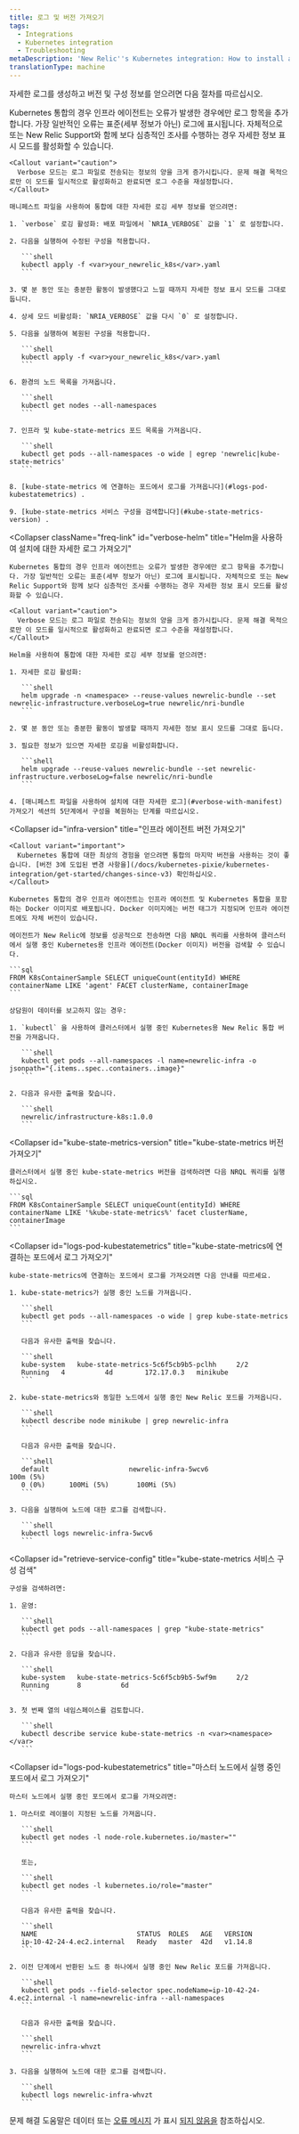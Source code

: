 ```yaml
---
title: 로그 및 버전 가져오기
tags:
  - Integrations
  - Kubernetes integration
  - Troubleshooting
metaDescription: 'New Relic''s Kubernetes integration: How to install and activate the integration, and what data is reported.'
translationType: machine
---
```


자세한 로그를 생성하고 버전 및 구성 정보를 얻으려면 다음 절차를 따르십시오.

<CollapserGroup>
  <Collapser
    id="verbose-with-manifest"
    title="매니페스트 파일을 사용하여 설치에 대한 자세한 로그 가져오기"
  >
    Kubernetes 통합의 경우 인프라 에이전트는 오류가 발생한 경우에만 로그 항목을 추가합니다. 가장 일반적인 오류는 표준(세부 정보가 아닌) 로그에 표시됩니다. 자체적으로 또는 New Relic Support와 함께 보다 심층적인 조사를 수행하는 경우 자세한 정보 표시 모드를 활성화할 수 있습니다.

    <Callout variant="caution">
      Verbose 모드는 로그 파일로 전송되는 정보의 양을 크게 증가시킵니다. 문제 해결 목적으로만 이 모드를 일시적으로 활성화하고 완료되면 로그 수준을 재설정합니다.
    </Callout>

    매니페스트 파일을 사용하여 통합에 대한 자세한 로깅 세부 정보를 얻으려면:

    1. `verbose` 로깅 활성화: 배포 파일에서 `NRIA_VERBOSE` 값을 `1` 로 설정합니다.

    2. 다음을 실행하여 수정된 구성을 적용합니다.

       ```shell
       kubectl apply -f <var>your_newrelic_k8s</var>.yaml
       ```

    3. 몇 분 동안 또는 충분한 활동이 발생했다고 느낄 때까지 자세한 정보 표시 모드를 그대로 둡니다.

    4. 상세 모드 비활성화: `NRIA_VERBOSE` 값을 다시 `0` 로 설정합니다.

    5. 다음을 실행하여 복원된 구성을 적용합니다.

       ```shell
       kubectl apply -f <var>your_newrelic_k8s</var>.yaml
       ```

    6. 환경의 노드 목록을 가져옵니다.

       ```shell
       kubectl get nodes --all-namespaces
       ```

    7. 인프라 및 kube-state-metrics 포드 목록을 가져옵니다.

       ```shell
       kubectl get pods --all-namespaces -o wide | egrep 'newrelic|kube-state-metrics'
       ```

    8. [kube-state-metrics 에 연결하는 포드에서 로그를 가져옵니다](#logs-pod-kubestatemetrics) .

    9. [kube-state-metrics 서비스 구성을 검색합니다](#kube-state-metrics-version) .
  </Collapser>

  <Collapser
    className="freq-link"
    id="verbose-helm"
    title="Helm을 사용하여 설치에 대한 자세한 로그 가져오기"
  >
    Kubernetes 통합의 경우 인프라 에이전트는 오류가 발생한 경우에만 로그 항목을 추가합니다. 가장 일반적인 오류는 표준(세부 정보가 아닌) 로그에 표시됩니다. 자체적으로 또는 New Relic Support와 함께 보다 심층적인 조사를 수행하는 경우 자세한 정보 표시 모드를 활성화할 수 있습니다.

    <Callout variant="caution">
      Verbose 모드는 로그 파일로 전송되는 정보의 양을 크게 증가시킵니다. 문제 해결 목적으로만 이 모드를 일시적으로 활성화하고 완료되면 로그 수준을 재설정합니다.
    </Callout>

    Helm을 사용하여 통합에 대한 자세한 로깅 세부 정보를 얻으려면:

    1. 자세한 로깅 활성화:

       ```shell
       helm upgrade -n <namespace> --reuse-values newrelic-bundle --set newrelic-infrastructure.verboseLog=true newrelic/nri-bundle
       ```

    2. 몇 분 동안 또는 충분한 활동이 발생할 때까지 자세한 정보 표시 모드를 그대로 둡니다.

    3. 필요한 정보가 있으면 자세한 로깅을 비활성화합니다.

       ```shell
       helm upgrade --reuse-values newrelic-bundle --set newrelic-infrastructure.verboseLog=false newrelic/nri-bundle
       ```

    4. [매니페스트 파일을 사용하여 설치에 대한 자세한 로그](#verbose-with-manifest) 가져오기 섹션의 5단계에서 구성을 복원하는 단계를 따르십시오.
  </Collapser>

  <Collapser
    id="infra-version"
    title="인프라 에이전트 버전 가져오기"
  >
    <Callout variant="important">
      Kubernetes 통합에 대한 최상의 경험을 얻으려면 통합의 마지막 버전을 사용하는 것이 좋습니다. [버전 3에 도입된 변경 사항을](/docs/kubernetes-pixie/kubernetes-integration/get-started/changes-since-v3) 확인하십시오.
    </Callout>

    Kubernetes 통합의 경우 인프라 에이전트는 인프라 에이전트 및 Kubernetes 통합을 포함하는 Docker 이미지로 배포됩니다. Docker 이미지에는 버전 태그가 지정되며 인프라 에이전트에도 자체 버전이 있습니다.

    에이전트가 New Relic에 정보를 성공적으로 전송하면 다음 NRQL 쿼리를 사용하여 클러스터에서 실행 중인 Kubernetes용 인프라 에이전트(Docker 이미지) 버전을 검색할 수 있습니다.

    ```sql
    FROM K8sContainerSample SELECT uniqueCount(entityId) WHERE containerName LIKE 'agent' FACET clusterName, containerImage
    ```

    상담원이 데이터를 보고하지 않는 경우:

    1. `kubectl` 을 사용하여 클러스터에서 실행 중인 Kubernetes용 New Relic 통합 버전을 가져옵니다.

       ```shell
       kubectl get pods --all-namespaces -l name=newrelic-infra -o jsonpath="{.items..spec..containers..image}"
       ```

    2. 다음과 유사한 출력을 찾습니다.

       ```shell
       newrelic/infrastructure-k8s:1.0.0
       ```
  </Collapser>

  <Collapser
    id="kube-state-metrics-version"
    title="kube-state-metrics 버전 가져오기"
  >
    클러스터에서 실행 중인 kube-state-metrics 버전을 검색하려면 다음 NRQL 쿼리를 실행하십시오.

    ```sql
    FROM K8sContainerSample SELECT uniqueCount(entityId) WHERE containerName LIKE '%kube-state-metrics%' facet clusterName, containerImage
    ```
  </Collapser>

  <Collapser
    id="logs-pod-kubestatemetrics"
    title="kube-state-metrics에 연결하는 포드에서 로그 가져오기"
  >
    kube-state-metrics에 연결하는 포드에서 로그를 가져오려면 다음 안내를 따르세요.

    1. kube-state-metrics가 실행 중인 노드를 가져옵니다.

       ```shell
       kubectl get pods --all-namespaces -o wide | grep kube-state-metrics
       ```

       다음과 유사한 출력을 찾습니다.

       ```shell
       kube-system   kube-state-metrics-5c6f5cb9b5-pclhh     2/2
       Running   4          4d        172.17.0.3   minikube
       ```

    2. kube-state-metrics와 동일한 노드에서 실행 중인 New Relic 포드를 가져옵니다.

       ```shell
       kubectl describe node minikube | grep newrelic-infra
       ```

       다음과 유사한 출력을 찾습니다.

       ```shell
       default                    newrelic-infra-5wcv6                     100m (5%)
       0 (0%)      100Mi (5%)       100Mi (5%)
       ```

    3. 다음을 실행하여 노드에 대한 로그를 검색합니다.

       ```shell
       kubectl logs newrelic-infra-5wcv6
       ```
  </Collapser>

  <Collapser
    id="retrieve-service-config"
    title="kube-state-metrics 서비스 구성 검색"
  >
    구성을 검색하려면:

    1. 운영:

       ```shell
       kubectl get pods --all-namespaces | grep "kube-state-metrics"
       ```

    2. 다음과 유사한 응답을 찾습니다.

       ```shell
       kube-system   kube-state-metrics-5c6f5cb9b5-5wf9m     2/2
       Running       8          6d
       ```

    3. 첫 번째 열의 네임스페이스를 검토합니다.

       ```shell
       kubectl describe service kube-state-metrics -n <var><namespace></var>
       ```
  </Collapser>

  <Collapser
    id="logs-pod-kubestatemetrics"
    title="마스터 노드에서 실행 중인 포드에서 로그 가져오기"
  >
    마스터 노드에서 실행 중인 포드에서 로그를 가져오려면:

    1. 마스터로 레이블이 지정된 노드를 가져옵니다.

       ```shell
       kubectl get nodes -l node-role.kubernetes.io/master=""
       ```

       또는,

       ```shell
       kubectl get nodes -l kubernetes.io/role="master"
       ```

       다음과 유사한 출력을 찾습니다.

       ```shell
       NAME                         STATUS  ROLES   AGE   VERSION
       ip-10-42-24-4.ec2.internal   Ready   master  42d   v1.14.8
       ```

    2. 이전 단계에서 반환된 노드 중 하나에서 실행 중인 New Relic 포드를 가져옵니다.

       ```shell
       kubectl get pods --field-selector spec.nodeName=ip-10-42-24-4.ec2.internal -l name=newrelic-infra --all-namespaces
       ```

       다음과 유사한 출력을 찾습니다.

       ```shell
       newrelic-infra-whvzt
       ```

    3. 다음을 실행하여 노드에 대한 로그를 검색합니다.

       ```shell
       kubectl logs newrelic-infra-whvzt
       ```
  </Collapser>
</CollapserGroup>

문제 해결 도움말은 데이터 또는 [오류 메시지](/docs/integrations/host-integrations/troubleshooting/kubernetes-integration-troubleshooting-error-messages) 가 표시 [되지 않음을](/docs/integrations/host-integrations/troubleshooting/kubernetes-integration-troubleshooting-not-seeing-data) 참조하십시오.